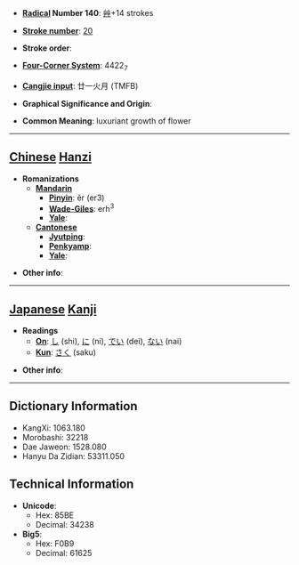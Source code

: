 * '''[[Wiktionary:Chinese radical index| Radical]] Number 140''': [[Wiktionary:Chinese radical index 艸|艸]]+14 strokes

* '''[[Wiktionary:Chinese total strokes index|Stroke number]]''': [[Wiktionary:Chinese total strokes index 20|20]]

* '''Stroke order''': 

* '''[[Wiktionary:Chinese four corner index|Four-Corner System]]''': 4422<sub>7</sub>

* '''[[Wiktionary:Chinese Cangjie index|Cangjie input]]''': 廿一火月 (TMFB)

* '''Graphical Significance and Origin''': 

* '''Common Meaning''': luxuriant growth of flower

----

== [[Chinese]] [[Hanzi]] ==

* '''Romanizations'''
** '''[[Mandarin]]'''
*** '''[[Pinyin]]''': ěr (er3)
*** '''[[Wade-Giles]]''': erh<sup>3</sup>
*** '''[[Yale]]''': 
** '''[[Cantonese]]'''
*** '''[[Jyutping]]''':
*** '''[[Penkyamp]]''': 
*** '''[[Yale]]''': 

* '''Other info''': 

----

== [[Japanese]] [[Kanji]] ==

* '''Readings'''
** '''[[On]]''': [[し]] (shi), [[に]] (ni), [[でい]] (dei), [[ない]] (nai)
** '''[[Kun]]''': [[さく]] (saku)

* '''Other info''':  

----

== Dictionary Information ==

* KangXi: 1063.180
* Morobashi: 32218
* Dae Jaweon: 1528.080
* Hanyu Da Zidian: 53311.050

== Technical Information ==

* '''Unicode''':
** Hex: 85BE
** Decimal: 34238
* '''Big5''':
** Hex: F0B9
** Decimal: 61625